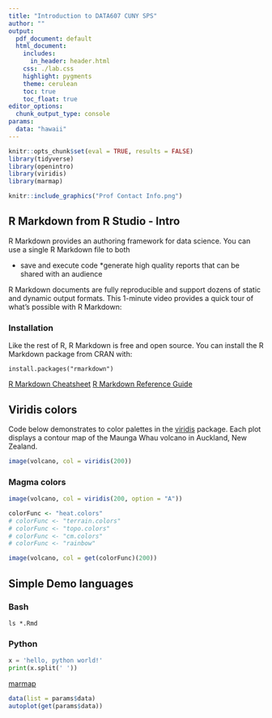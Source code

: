 ```yaml
---
title: "Introduction to DATA607 CUNY SPS"
author: ""
output:
  pdf_document: default
  html_document:
    includes:
      in_header: header.html
    css: ./lab.css
    highlight: pygments
    theme: cerulean
    toc: true
    toc_float: true
editor_options: 
  chunk_output_type: console
params:
  data: "hawaii"
---
```


```r
knitr::opts_chunk$set(eval = TRUE, results = FALSE)
library(tidyverse)
library(openintro)
library(viridis)
library(marmap)
```

```r
knitr::include_graphics("Prof Contact Info.png")
```

## R Markdown from R Studio - Intro

R Markdown provides an authoring framework for data science. You can use a single R Markdown file to both

* save and execute code
*generate high quality reports that can be shared with an audience

R Markdown documents are fully reproducible and support dozens of static and dynamic output formats. This 1-minute video provides a quick tour of what’s possible with R Markdown:

### Installation

Like the rest of R, R Markdown is free and open source. You can install the R Markdown package from CRAN with:

	install.packages("rmarkdown")

 [R Markdown Cheatsheet](https://www.rstudio.com/wp-content/uploads/2016/03/rmarkdown-cheatsheet-2.0.pdf)
 [R Markdown Reference Guide](https://www.rstudio.com/wp-content/uploads/2015/03/rmarkdown-reference.pdf)

## Viridis colors

Code below demonstrates to color palettes in the [viridis](https://github.com/sjmgarnier/viridis) package. Each plot displays a contour map of the Maunga Whau volcano in Auckland, New Zealand.

```r
image(volcano, col = viridis(200))
```

### Magma colors

```r
image(volcano, col = viridis(200, option = "A"))
```

```r
colorFunc <- "heat.colors"
# colorFunc <- "terrain.colors"
# colorFunc <- "topo.colors"
# colorFunc <- "cm.colors"
# colorFunc <- "rainbow"
```

```r
image(volcano, col = get(colorFunc)(200))
```

\clearpage

## Simple Demo languages

### Bash

```{}
ls *.Rmd
```


### Python

```python
x = 'hello, python world!'
print(x.split(' '))
```


[marmap](https://cran.r-project.org/web/packages/marmap/index.h)

```r
data(list = params$data)
autoplot(get(params$data))
```

